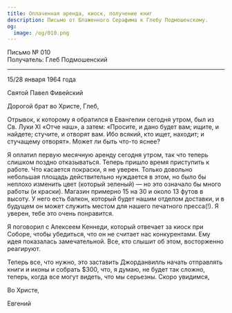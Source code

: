 ```yaml
---
title: Оплаченная аренда, киоск, получение книг
description: Письмо от Блаженного Серафима к Глебу Подмошенскому.
og:
  image: /og/010.png
---
```


<div style={{textAlign:'right', fontFamily:'monospace'}}>Письмо № 010</div>
<div style={{textAlign:'left', fontFamily:'monospace'}}>Получатель: Глеб Подмошенский</div>

---

15/28 января 1964 года

Святой Павел Фивейский

Дорогой брат во Христе, Глеб,

Отрывок, к которому я обратился в Евангелии сегодня утром, был из Св. Луки XI «Отче наш», а затем: «Просите, и дано будет вам; ищите, и найдете; стучите, и отворят вам. Ибо всякий, кто ищет, находит; и стучащему отворят». Может ли быть что-то яснее?

Я оплатил первую месячную аренду сегодня утром, так что теперь слишком поздно отказываться. Теперь пришло время приступить к работе. Что касается покраски, я не уверен. Только довольно небольшая площадь действительно нуждается в этом, но было бы неплохо изменить цвет (который зеленый) — но это означало бы много работы (и краски). Магазин примерно 15 на 30 и около 13 футов в высоту. У него есть балкон, который будет нашим отделом доставки, и в будущем он может служить местом для нашего печатного пресса(!). Я уверен, тебе это очень понравится.

Я поговорил с Алексеем Кеннеди, который отвечает за киоск при Соборе, чтобы убедиться, что он не считает нас конкурентами. Ему идея показалась замечательной. Все, кто слышит об этом, восторженно реагируют.

Теперь все, что нужно, это заставить Джорданвилль начать отправлять книги и иконы и собрать $300, что, я думаю, не будет так сложно, теперь, когда все могут видеть, что мы серьезны. Скоро увидимся,

Во Христе,

Евгений